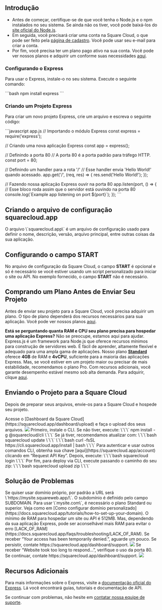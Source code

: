 ## Introdução

- Antes de começar, certifique-se de que você tenha o Node.js e o npm instalados no seu sistema. Se ainda não os tiver, você pode baixá-los do [site oficial do Node.js](https://nodejs.org/).
- Em seguida, você precisará criar uma conta na Square Cloud, o que pode ser feito pela [página de cadastro](https://squarecloud.app/signup). Você pode usar seu e-mail para criar a conta.
- Por fim, você precisa ter um plano pago ativo na sua conta. Você pode ver nossos planos e adquirir um conforme suas necessidades [aqui](https://squarecloud.app/plans).

### Configurando o Express

Para usar o Express, instale-o no seu sistema. Execute o seguinte comando:

\`\`\`bash
npm install express
\`\`\`

### Criando um Projeto Express

Para criar um novo projeto Express, crie um arquivo e escreva o seguinte código:

\`\`\`javascript app.js
// Importando o módulo Express
const express = require('express');

// Criando uma nova aplicação Express
const app = express();

// Definindo a porta 80
// A porta 80 é a porta padrão para tráfego HTTP.
const port = 80;

// Definindo um handler para a rota '/'
// Esse handler envia 'Hello World!' quando acessado.
app.get('/', (req, res) => {
  res.send('Hello World!');
});

// Fazendo nossa aplicação Express ouvir na porta 80
app.listen(port, () => {
  // Esse bloco roda assim que o servidor está ouvindo na porta 80
  console.log(\`Example app listening on port \${port}\`);
});
\`\`\`

## Criando o arquivo de configuração squarecloud.app

<Card title="Saiba mais: como criar o arquivo de configuração para Square Cloud." icon="link" href="https://docs.squarecloud.app/getting-started/config-file">
O arquivo \`squarecloud.app\` é um arquivo de configuração usado para definir o nome, descrição, versão, arquivo principal, entre outras coisas da sua aplicação.
</Card>

## Configurando o campo START

No arquivo de configuração da Square Cloud, o campo **START** é opcional e só é necessário se você estiver usando um script personalizado para iniciar o site ou API. No exemplo fornecido, o campo **START** não é necessário.

## Comprando um Plano Antes de Enviar Seu Projeto

Antes de enviar seu projeto para a Square Cloud, você precisa adquirir um plano. O tipo de plano dependerá dos recursos necessários para sua aplicação. Você pode ver nossos planos [aqui](https://squarecloud.app/plans).

<Note>**Está se perguntando quanta RAM e CPU seu plano precisa para hospedar uma aplicação Express?** Não se preocupe, estamos aqui para ajudar. Express.js é um framework para Node.js que oferece recursos mínimos para construção de servidores web. É fácil de aprender, altamente flexível e adequado para uma ampla gama de aplicações. Nosso plano **[Standard](https://squarecloud.app/pay/standard)** oferece **4GB** de RAM e **4vCPU**, suficiente para a maioria das aplicações Express. Mas, se você estiver em um projeto maior ou precisar de mais estabilidade, recomendamos o plano Pro. Com recursos adicionais, você garante desempenho estável mesmo sob alta demanda. Para adquirir, clique [aqui](https://squarecloud.app/pay/pro).</Note>

## Enviando o Projeto para a Square Cloud

Depois de preparar seus arquivos, envie-os para a Square Cloud e hospede seu projeto.

<Tabs>
  <Tab title="Envio pelo Dashboard">
    Acesse o [Dashboard da Square Cloud](https://squarecloud.app/dashboard/upload) e faça o upload dos seus arquivos.
    <Frame>
      <img src="/images/uploading.gif" style={{ borderRadius: "0.2rem" }} />
    </Frame>
  </Tab>
  <Tab title="Envio via CLI">
    <Steps>
      <Step title="Primeiro Passo">
        Primeiro, instale o CLI. Se não tiver, execute:
        \`\`\`
        npm install -g @squarecloud/cli
        \`\`\`
        Se já tiver, recomendamos atualizar com:
        <Tabs>
          <Tab title="Windows">
            \`\`\`bash
            squarecloud update
            \`\`\`
          </Tab>
          <Tab title="Linux, macOS e WSL">
            \`\`\`bash
            curl -fsSL https://cli.squarecloud.app/install | bash
            \`\`\`
          </Tab>
        </Tabs>
      </Step>
      <Step title="Segundo Passo">
        Para autenticar e usar outros comandos CLI, obtenha sua chave [aqui](https://squarecloud.app/account) clicando em “Request API Key”. Depois, execute:
        \`\`\`bash
        squarecloud login
        \`\`\`
      </Step>
      <Step title="Terceiro Passo">
        Por fim, para deploy via CLI, execute passando o caminho do seu zip:
        \`\`\`bash
        squarecloud upload zip
        \`\`\`
      </Step>
    </Steps>
  </Tab>
</Tabs>

## Solução de Problemas

<AccordionGroup>
  <Accordion title="Domínio Personalizado" icon="globe" iconType="solid">
    Se quiser usar domínio próprio, por padrão a URL será \`https://mysite.squareweb.app/\`. O subdomínio é definido pelo campo SUBDOMAIN. Para usar \`mysite.com\`, é necessário o plano Standard ou superior. Veja como em [Como configurar domínio personalizado](https://docs.squarecloud.app/tutorials/how-to-set-up-your-domain).
  </Accordion>

  <Accordion title="Requisitos Mínimos de RAM" icon="memory" iconType="solid">
    O mínimo de RAM para hospedar um site ou API é 512MB. Mas, dependendo da sua aplicação Express, pode ser aconselhável mais RAM para evitar o erro [LACK_OF_RAM](https://docs.squarecloud.app/faqs/troubleshooting/LACK_OF_RAM).
  </Accordion>

  <Accordion title="Acesso Temporariamente Negado" icon="ban" iconType="solid">
    Se receber “Your access has been temporarily denied.”, aguarde um pouco. Se persistir, contate https://squarecloud.app/dashboard/support.
    <Frame>
      <img src="/images/articles/troubleshooting/temporarily-denied-access.png" style={{ borderRadius: "0.2rem" }} />
    </Frame>
  </Accordion>

  <Accordion title="Site demorou para responder..." icon="clock" iconType="solid">
    Se receber “Website took too long to respond...”, verifique o uso da porta 80. Se continuar, contate https://squarecloud.app/dashboard/support.
    <Frame>
      <img src="/images/articles/troubleshooting/website-took-too-long-to-respond.png" style={{ borderRadius: "0.2rem" }} />
    </Frame>
  </Accordion>
</AccordionGroup>

## Recursos Adicionais

Para mais informações sobre o Express, visite a [documentação oficial do Express](https://expressjs.com/). Lá você encontrará guias, tutoriais e documentação de API.

Se continuar com problemas, não hesite em [contatar nossa equipe de suporte](/company/support).
